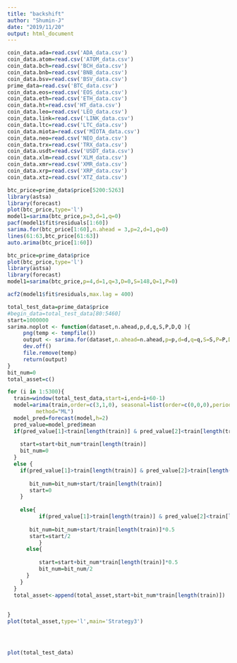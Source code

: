 ---
title: "backshift"
author: "Shumin-J"
date: "2019/11/20"
output: html_document
---


```{r}
coin_data.ada=read.csv('ADA_data.csv')
coin_data.atom=read.csv('ATOM_data.csv')
coin_data.bch=read.csv('BCH_data.csv')
coin_data.bnb=read.csv('BNB_data.csv')
coin_data.bsv=read.csv('BSV_data.csv')
prime_data=read.csv('BTC_data.csv')
coin_data.eos=read.csv('EOS_data.csv')
coin_data.eth=read.csv('ETH_data.csv')
coin_data.ht=read.csv('HT_data.csv')
coin_data.leo=read.csv('LEO_data.csv')
coin_data.link=read.csv('LINK_data.csv')
coin_data.ltc=read.csv('LTC_data.csv')
coin_data.miota=read.csv('MIOTA_data.csv')
coin_data.neo=read.csv('NEO_data.csv')
coin_data.trx=read.csv('TRX_data.csv')
coin_data.usdt=read.csv('USDT_data.csv')
coin_data.xlm=read.csv('XLM_data.csv')
coin_data.xmr=read.csv('XMR_data.csv')
coin_data.xrp=read.csv('XRP_data.csv')
coin_data.xtz=read.csv('XTZ_data.csv')

```

```{r}
btc_price=prime_data$price[5200:5263]
library(astsa)
library(forecast)
plot(btc_price,type='l')
model1=sarima(btc_price,p=3,d=1,q=0)
pacf(model1$fit$residuals[1:60])
sarima.for(btc_price[1:60],n.ahead = 3,p=2,d=1,q=0)
lines(61:63,btc_price[61:63])
auto.arima(btc_price[1:60])
```


```{r}
btc_price=prime_data$price
plot(btc_price,type='l')
library(astsa)
library(forecast)
model1=sarima(btc_price,p=4,d=1,q=3,D=0,S=148,Q=1,P=0)
```



```{r}
acf2(model1$fit$residuals,max.lag = 400)


```

```{r}
total_test_data=prime_data$price
#begin_data=total_test_data[80:5460]
start=1000000
sarima.noplot <- function(dataset,n.ahead,p,d,q,S,P,D,Q ){
     png(temp <- tempfile())
     output <- sarima.for(dataset,n.ahead=n.ahead,p=p,d=d,q=q,S=S,P=P,D=D,Q=Q)
     dev.off()
     file.remove(temp)
     return(output)
}
bit_num=0
total_asset=c()

for (i in 1:5300){
  train=window(total_test_data,start=i,end=i+60-1)
  model=arima(train,order=c(3,1,0), seasonal=list(order=c(0,0,0),period=NA), 
         method="ML")
  model_pred=forecast(model,h=2)
  pred_value=model_pred$mean
  if(pred_value[1]<train[length(train)] & pred_value[2]<train[length(train)] ){
    
    start=start+bit_num*train[length(train)]
    bit_num=0
  }
  else {
    if(pred_value[1]>train[length(train)] & pred_value[2]>train[length(train)] ){
       
       bit_num=bit_num+start/train[length(train)]
       start=0
    }
    
    else{
          if(pred_value[1]>train[length(train)] & pred_value[2]<train[length(train)] ){
       
       bit_num=bit_num+start/train[length(train)]*0.5
       start=start/2
          }
      else{
            
          start=start+bit_num*train[length(train)]*0.5
          bit_num=bit_num/2
      }
    }
  }
  total_asset<-append(total_asset,start+bit_num*train[length(train)])
  
  
}
plot(total_asset,type='l',main='Strategy3')





```


```{r}
plot(total_test_data)
```
